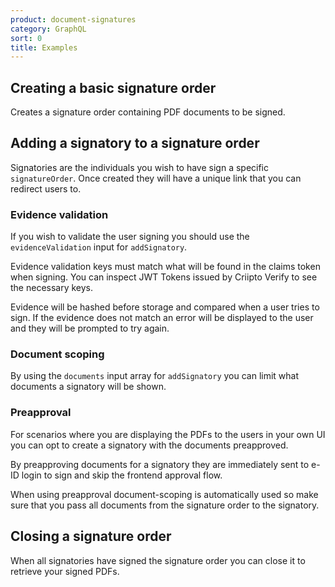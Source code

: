 ```yaml
---
product: document-signatures
category: GraphQL
sort: 0
title: Examples
---
```



## Creating a basic signature order


Creates a signature order containing PDF documents to be signed.

<CodeBlock text={createSignatureOrder} />
<CreateSignatureOrderExplorer />

## Adding a signatory to a signature order


Signatories are the individuals you wish to have sign a specific `signatureOrder`. Once created they will have a unique link that you can redirect users to.

<CodeBlock text={addSignatory} />
<AddSignatoryExplorer />

### Evidence validation


If you wish to validate the user signing you should use the `evidenceValidation` input for `addSignatory`.

Evidence validation keys must match what will be found in the claims token when signing. You can inspect JWT Tokens issued by Criipto Verify to see the necessary keys.

Evidence will be hashed before storage and compared when a user tries to sign. If the evidence does not match an error will be displayed to the user and they will be prompted to try again.

<AddSignatoryEvidenceValidationExplorer />

### Document scoping


By using the `documents` input array for `addSignatory` you can limit what documents a signatory will be shown.

<AddSignatoryScopedExplorer />

### Preapproval


For scenarios where you are displaying the PDFs to the users in your own UI you can opt to create a signatory with the documents preapproved.

By preapproving documents for a signatory they are immediately sent to e-ID login to sign and skip the frontend approval flow.

When using preapproval document-scoping is automatically used so make sure that you pass all documents from the signature order to the signatory.

<AddSignatoryPreapprovedExplorer />

## Closing a signature order


When all signatories have signed the signature order you can close it to retrieve your signed PDFs.

<CodeBlock text={closeSignatureOrder} />
<CloseSignatureOrderExplorer />